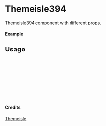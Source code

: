
<Meta of={Themeisle394} title="Themeisle/Themeisle394" />

# Themeisle394

Themeisle394 component with different props.

#### Example

<Canvas of={Themeisle394.Primary} />

## Usage

```ts
import { Themeisle394 } from "yadl-ui";

const Example = () => {
  return (
      <Themeisle394 />
  );
};

export default Example;
```

#### Credits
[Themeisle](https://themeisle.com/illustrations)
